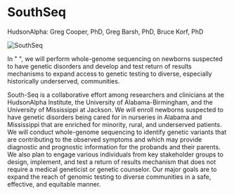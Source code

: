 
<BreadcrumbsProjects />

# SouthSeq

<Subheader>
  HudsonAlpha: Greg Cooper, PhD, Greg Barsh, PhD, Bruce Korf, PhD
</Subheader>

<Image
  alt="SouthSeq"
  src="/consortia/cser/projects/images/southseq.png"
  width={128}
/>

In "<Link label="South-Seq" url="https://hudsonalpha.org/southseq/" />
", we will perform whole-genome sequencing on newborns suspected to have genetic
disorders and develop and test return of results mechanisms to expand access to
genetic testing to diverse, especially historically underserved, communities.

South-Seq is a collaborative effort among researchers and clinicians at the HudsonAlpha Institute, the University of Alabama-Birmingham, and the University of Mississippi at Jackson. We will enroll newborns suspected to have genetic disorders being cared for in nurseries in Alabama and Mississippi that are enriched for minority, rural, and underserved patients. We will conduct whole-genome sequencing to identify genetic variants that are contributing to the observed symptoms and which may provide diagnostic and prognostic information for the probands and their parents. We also plan to engage various individuals from key stakeholder groups to design, implement, and test a return of results mechanism that does not require a medical geneticist or genetic counselor. Our major goals are to expand the reach of genomic testing to diverse communities in a safe, effective, and equitable manner.
